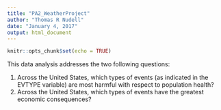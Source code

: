 ```yaml
---
title: "PA2_WeatherProject"
author: "Thomas R Nudell"
date: "January 4, 2017"
output: html_document
---
```


```r
knitr::opts_chunk$set(echo = TRUE)
```

This data analysis addresses the two following questions:

1. Across the United States, which types of events (as indicated in the EVTYPE variable) are most harmful with respect to population health?
2. Across the United States, which types of events have the greatest economic consequences?